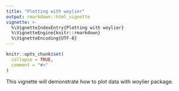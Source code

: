 ```yaml
---
title: "Plotting with woylier"
output: rmarkdown::html_vignette
vignette: >
  %\VignetteIndexEntry{Plotting with woylier}
  %\VignetteEngine{knitr::rmarkdown}
  %\VignetteEncoding{UTF-8}
---
```


```r
knitr::opts_chunk$set(
  collapse = TRUE,
  comment = "#>"
)
```

This vignette will demonstrate how to plot data with woylier package.